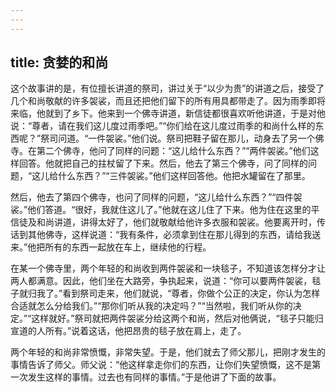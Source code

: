 ```yaml
---
---
---
```

title: 贪婪的和尚
---




这个故事讲的是，有位擅长讲道的祭司，讲过关于“以少为贵”的讲道之后，接受了几个和尚敬献的许多袈裟，而且还把他们留下的所有用具都带走了。因为雨季即将来临，他就到了乡下。他来到一个佛寺讲道，新信徒都很喜欢听他讲道，于是对他说：“尊者，请在我们这儿度过雨季吧。”“你们给在这儿度过雨季的和尚什么样的东西呢？”祭司问道。“一件袈裟。”他们说。祭司把鞋子留在那儿，动身去了另一个佛寺。在第二个佛寺，他问了同样的问题：“这儿给什么东西？”“两件袈裟。”他们这样回答。他就把自己的拄杖留了下来。然后，他去了第三个佛寺，问了同样的问题，“这儿给什么东西？”“三件袈裟。”他们这样回答他。他把水罐留在了那里。

然后，他去了第四个佛寺，也问了同样的问题，“这儿给什么东西？”“四件袈裟。”他们答道。“很好，我就住这儿了。”他就在这儿住了下来。他为住在这里的平信徒及和尚讲道，讲得太好了，他们就敬献给他许多衣服和袈裟。他要离开时，传话到其他佛寺，这样说道：“我有条件，必须拿到住在那儿得到的东西，请给我送来。”他把所有的东西一起放在车上，继续他的行程。

在某一个佛寺里，两个年轻的和尚收到两件袈裟和一块毯子，不知道该怎样分才让两人都满意。因此，他们坐在大路旁，争执起来，说道：“你可以要两件袈裟，毯子就归我了。”看到祭司走来，他们就说，“尊者，你做个公正的决定，你认为怎样合适就怎么分给我们。”“那你们听从我的决定吗？”“当然啦，我们听从你的决定。”“这样就好。”祭司就把两件袈裟分给这两个和尚，然后对他俩说，“毯子只能归宣道的人所有。”说着这话，他把昂贵的毯子放在肩上，走了。

两个年轻的和尚非常愤慨，非常失望。于是，他们就去了师父那儿，把刚才发生的事情告诉了师父。师父说：“他这样拿走你们的东西，让你们失望愤慨，这不是第一次发生这样的事情。过去也有同样的事情。”于是他讲了下面的故事。